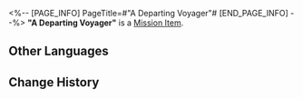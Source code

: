<%-- [PAGE_INFO]
PageTitle=#"A Departing Voyager"#
[END_PAGE_INFO] --%>
{{Item Infobox
|id          = 140266
|image       = Item A Departing Voyager.png{{subst:void|<!--$UPLOAD:<<SpriteOutput/ItemFigures/149975.png>-<Item A Departing Voyager.png>-<Item Icons>>-->}}
|type        = Mission Item
|invCategory = Missions
|rarity      = 3
|effect      = 
|description = A scene you photographed. It seems to be that of a father and son parting.
}}
{{Description|''"I'm going to buy some oranges for you. Stay here and don't wander off, okay?"''}}
'''"A Departing Voyager"''' is a [[Mission Item]].

==Other Languages==
{{Other Languages
|en   = "A Departing Voyager"
|zhs  = 「告别家人的远行者」
|zht  = 「告別家人的遠行者」
|ja   = 「家族と別れて遠くへ行く者」
|ko   = 「가족과 작별하는 먼 길의 여행자」
|es   = "Un viajero se despide de su familia"
|fr   = «&nbsp;Départ du voyageur&nbsp;»
|ru   = «Прощание путешественника»
|th   = "นักเดินทางที่ต้องจากลาครอบครัว"
|vi   = "Nhà Du Hành Từ Biệt Người Nhà"
|de   = „Ein Reisender nimmt Abschied von seiner Familie“
|id   = "Pelancong yang Meninggalkan Keluarganya"
|pt   = "Um Viajante de Partida"
}}

==Change History==
{{Change History|1.2}}